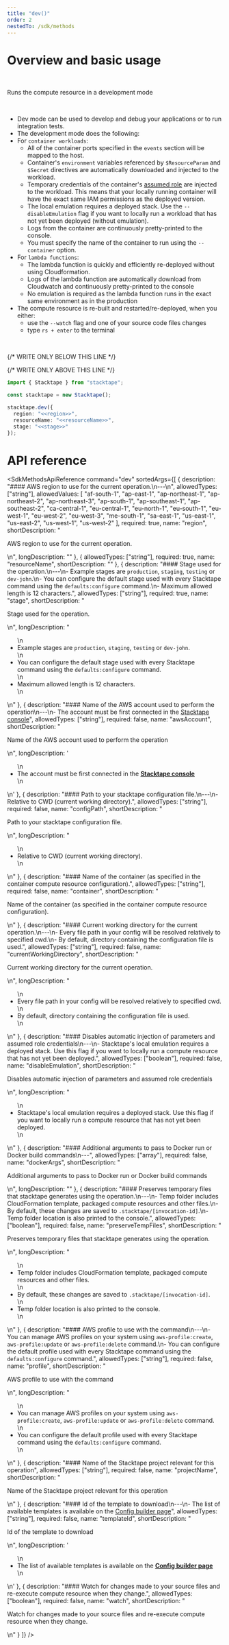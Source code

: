 ```yaml
---
title: "dev()"
order: 2
nestedTo: /sdk/methods
---
```


# Overview and basic usage

<br />

Runs the compute resource in a development mode

<br />

- Dev mode can be used to develop and debug your applications or to run integration tests.
- The development mode does the following:
- For `container workloads`:
  - All of the container ports specified in the `events` section will be mapped to the host.
  - Container's `environment` variables referenced by `$ResourceParam` and `$Secret` directives are automatically
    downloaded and injected to the workload.
  - Temporary credentials of the container's
    [assumed role](https://docs.aws.amazon.com/STS/latest/APIReference/API_AssumeRole.html) are injected to the
    workload. This means that your locally running container will have the exact same IAM permissions as the deployed
    version.
  - The local emulation requires a deployed stack. Use the `--disableEmulation` flag if you want to locally run a
    workload that has not yet been deployed (without emulation).
  - Logs from the container are continuously pretty-printed to the console.
  - You must specify the name of the container to run using the `--container` option.
- For `lambda functions`:
  - The lambda function is quickly and efficiently re-deployed without using Cloudformation.
  - Logs of the lambda function are automatically download from Cloudwatch and continuously pretty-printed to the
    console
  - No emulation is required as the lambda function runs in the exact same environment as in the production
- The compute resource is re-built and restarted/re-deployed, when you either:
  - use the `--watch` flag and one of your source code files changes
  - type `rs + enter` to the terminal

<br />

{/* WRITE ONLY BELOW THIS LINE */}

{/* WRITE ONLY ABOVE THIS LINE */}

```typescript
import { Stacktape } from "stacktape";

const stacktape = new Stacktape();

stacktape.dev({
  region: "<<region>>",
  resourceName: "<<resourceName>>",
  stage: "<<stage>>"
});
```

# API reference

<SdkMethodsApiReference
  command="dev"
  sortedArgs={[
    {
      description: "#### AWS region to use for the current operation.\n---\n",
      allowedTypes: ["string"],
      allowedValues: [
        "af-south-1",
        "ap-east-1",
        "ap-northeast-1",
        "ap-northeast-2",
        "ap-northeast-3",
        "ap-south-1",
        "ap-southeast-1",
        "ap-southeast-2",
        "ca-central-1",
        "eu-central-1",
        "eu-north-1",
        "eu-south-1",
        "eu-west-1",
        "eu-west-2",
        "eu-west-3",
        "me-south-1",
        "sa-east-1",
        "us-east-1",
        "us-east-2",
        "us-west-1",
        "us-west-2"
      ],
      required: true,
      name: "region",
      shortDescription: "<p> AWS region to use for the current operation.</p>\n",
      longDescription: ""
    },
    { allowedTypes: ["string"], required: true, name: "resourceName", shortDescription: "" },
    {
      description:
        "#### Stage used for the operation.\n---\n- Example stages are `production`, `staging`, `testing` or `dev-john`.\n- You can configure the default stage used with every Stacktape command using the `defaults:configure` command.\n- Maximum allowed length is 12 characters.",
      allowedTypes: ["string"],
      required: true,
      name: "stage",
      shortDescription: "<p> Stage used for the operation.</p>\n",
      longDescription:
        "<ul>\n<li>Example stages are <code>production</code>, <code>staging</code>, <code>testing</code> or <code>dev-john</code>.</li>\n<li>You can configure the default stage used with every Stacktape command using the <code>defaults:configure</code> command.</li>\n<li>Maximum allowed length is 12 characters.</li>\n</ul>\n"
    },
    {
      description:
        "#### Name of the AWS account used to perform the operation\n---\n- The account must be first connected in the [Stacktape console](https://console.stacktape.com/aws-accounts)",
      allowedTypes: ["string"],
      required: false,
      name: "awsAccount",
      shortDescription: "<p> Name of the AWS account used to perform the operation</p>\n",
      longDescription:
        '<ul>\n<li>The account must be first connected in the <a href="https://console.stacktape.com/aws-accounts" style="font-weight: bold;" target="_blank" rel="noreferrer" onclick="event.stopPropagation();">Stacktape console</a></li>\n</ul>\n'
    },
    {
      description:
        "#### Path to your stacktape configuration file.\n---\n- Relative to CWD (current working directory).",
      allowedTypes: ["string"],
      required: false,
      name: "configPath",
      shortDescription: "<p> Path to your stacktape configuration file.</p>\n",
      longDescription: "<ul>\n<li>Relative to CWD (current working directory).</li>\n</ul>\n"
    },
    {
      description: "#### Name of the container (as specified in the container compute resource configuration).",
      allowedTypes: ["string"],
      required: false,
      name: "container",
      shortDescription:
        "<p> Name of the container (as specified in the container compute resource configuration).</p>\n"
    },
    {
      description:
        "#### Current working directory for the current operation.\n---\n- Every file path in your config will be resolved relatively to specified cwd.\n- By default, directory containing the configuration file is used.",
      allowedTypes: ["string"],
      required: false,
      name: "currentWorkingDirectory",
      shortDescription: "<p> Current working directory for the current operation.</p>\n",
      longDescription:
        "<ul>\n<li>Every file path in your config will be resolved relatively to specified cwd.</li>\n<li>By default, directory containing the configuration file is used.</li>\n</ul>\n"
    },
    {
      description:
        "#### Disables automatic injection of parameters and assumed role credentials\n---\n- Stacktape's local emulation requires a deployed stack. Use this flag if you want to locally run a compute resource that has not yet been deployed.",
      allowedTypes: ["boolean"],
      required: false,
      name: "disableEmulation",
      shortDescription: "<p> Disables automatic injection of parameters and assumed role credentials</p>\n",
      longDescription:
        "<ul>\n<li>Stacktape&#39;s local emulation requires a deployed stack. Use this flag if you want to locally run a compute resource that has not yet been deployed.</li>\n</ul>\n"
    },
    {
      description: "#### Additional arguments to pass to Docker run or Docker build commands\n---",
      allowedTypes: ["array"],
      required: false,
      name: "dockerArgs",
      shortDescription: "<p> Additional arguments to pass to Docker run or Docker build commands</p>\n",
      longDescription: ""
    },
    {
      description:
        "#### Preserves temporary files that stacktape generates using the operation.\n---\n- Temp folder includes CloudFormation template, packaged compute resources and other files.\n- By default, these changes are saved to `.stacktape/[invocation-id]`.\n- Temp folder location is also printed to the console.",
      allowedTypes: ["boolean"],
      required: false,
      name: "preserveTempFiles",
      shortDescription: "<p> Preserves temporary files that stacktape generates using the operation.</p>\n",
      longDescription:
        "<ul>\n<li>Temp folder includes CloudFormation template, packaged compute resources and other files.</li>\n<li>By default, these changes are saved to <code>.stacktape/[invocation-id]</code>.</li>\n<li>Temp folder location is also printed to the console.</li>\n</ul>\n"
    },
    {
      description:
        "#### AWS profile to use with the command\n---\n- You can manage AWS profiles on your system using `aws-profile:create`, `aws-profile:update` or `aws-profile:delete` command.\n- You can configure the default profile used with every Stacktape command using the `defaults:configure` command.",
      allowedTypes: ["string"],
      required: false,
      name: "profile",
      shortDescription: "<p> AWS profile to use with the command</p>\n",
      longDescription:
        "<ul>\n<li>You can manage AWS profiles on your system using <code>aws-profile:create</code>, <code>aws-profile:update</code> or <code>aws-profile:delete</code> command.</li>\n<li>You can configure the default profile used with every Stacktape command using the <code>defaults:configure</code> command.</li>\n</ul>\n"
    },
    {
      description: "#### Name of the Stacktape project relevant for this operation",
      allowedTypes: ["string"],
      required: false,
      name: "projectName",
      shortDescription: "<p> Name of the Stacktape project relevant for this operation</p>\n"
    },
    {
      description:
        "#### Id of the template to download\n---\n- The list of available templates is available on the [Config builder page](https://console.stacktape.com/templates)",
      allowedTypes: ["string"],
      required: false,
      name: "templateId",
      shortDescription: "<p> Id of the template to download</p>\n",
      longDescription:
        '<ul>\n<li>The list of available templates is available on the <a href="https://console.stacktape.com/templates" style="font-weight: bold;" target="_blank" rel="noreferrer" onclick="event.stopPropagation();">Config builder page</a></li>\n</ul>\n'
    },
    {
      description: "#### Watch for changes made to your source files and re-execute compute resource when they change.",
      allowedTypes: ["boolean"],
      required: false,
      name: "watch",
      shortDescription:
        "<p> Watch for changes made to your source files and re-execute compute resource when they change.</p>\n"
    }
  ]}
/>
